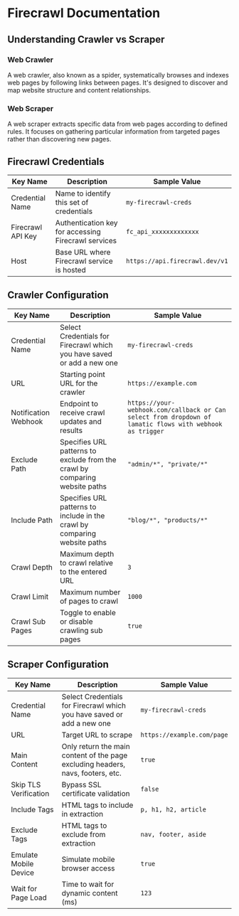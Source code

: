 # Firecrawl Documentation

## Understanding Crawler vs Scraper

### Web Crawler

A web crawler, also known as a spider, systematically browses and indexes web pages by following links between pages. It's designed to discover and map website structure and content relationships.

### Web Scraper

A web scraper extracts specific data from web pages according to defined rules. It focuses on gathering particular information from targeted pages rather than discovering new pages.

## Firecrawl Credentials

| Key Name          | Description                                         | Sample Value                   |
| ----------------- | --------------------------------------------------- | ------------------------------ |
| Credential Name   | Name to identify this set of credentials            | `my-firecrawl-creds`           |
| Firecrawl API Key | Authentication key for accessing Firecrawl services | `fc_api_xxxxxxxxxxxxx`         |
| Host              | Base URL where Firecrawl service is hosted          | `https://api.firecrawl.dev/v1` |

## Crawler Configuration

| Key Name             | Description                                                                 | Sample Value                                                                                             |
| -------------------- | --------------------------------------------------------------------------- | -------------------------------------------------------------------------------------------------------- |
| Credential Name      | Select Credentials for Firecrawl which you have saved or add a new one      | `my-firecrawl-creds`                                                                                     |
| URL                  | Starting point URL for the crawler                                          | `https://example.com`                                                                                    |
| Notification Webhook | Endpoint to receive crawl updates and results                               | `https://your-webhook.com/callback or Can select from dropdown of lamatic flows with webhook as trigger` |
| Exclude Path         | Specifies URL patterns to exclude from the crawl by comparing website paths | `"admin/*", "private/*"`                                                                                 |
| Include Path         | Specifies URL patterns to include in the crawl by comparing website paths   | `"blog/*", "products/*"`                                                                                 |
| Crawl Depth          | Maximum depth to crawl relative to the entered URL                          | `3`                                                                                                      |
| Crawl Limit          | Maximum number of pages to crawl                                            | `1000`                                                                                                   |
| Crawl Sub Pages      | Toggle to enable or disable crawling sub pages                              | `true`                                                                                                   |

## Scraper Configuration

| Key Name              | Description                                                                     | Sample Value               |
| --------------------- | ------------------------------------------------------------------------------- | -------------------------- |
| Credential Name       | Select Credentials for Firecrawl which you have saved or add a new one          | `my-firecrawl-creds`       |
| URL                   | Target URL to scrape                                                            | `https://example.com/page` |
| Main Content          | Only return the main content of the page excluding headers, navs, footers, etc. | `true`                     |
| Skip TLS Verification | Bypass SSL certificate validation                                               | `false`                    |
| Include Tags          | HTML tags to include in extraction                                              | `p, h1, h2, article`       |
| Exclude Tags          | HTML tags to exclude from extraction                                            | `nav, footer, aside`       |
| Emulate Mobile Device | Simulate mobile browser access                                                  | `true`                     |
| Wait for Page Load    | Time to wait for dynamic content (ms)                                           | `123`                      |
